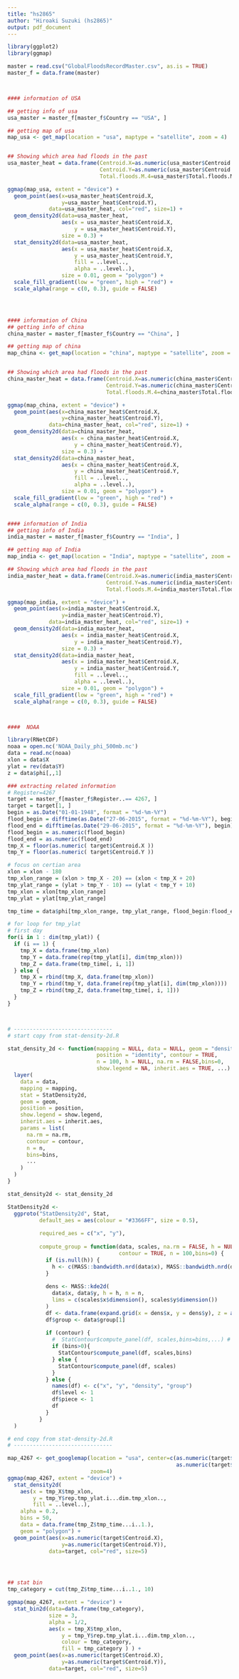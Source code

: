 ```yaml
---
title: "hs2865"
author: "Hiroaki Suzuki (hs2865)"
output: pdf_document
---
```



```r
library(ggplot2)
library(ggmap)

master = read.csv("GlobalFloodsRecordMaster.csv", as.is = TRUE)
master_f = data.frame(master)



#### information of USA 

## getting info of usa
usa_master = master_f[master_f$Country == "USA", ]

## getting map of usa
map_usa <- get_map(location = "usa", maptype = "satellite", zoom = 4)


## Showing which area had floods in the past
usa_master_heat = data.frame(Centroid.X=as.numeric(usa_master$Centroid.X),
                             Centroid.Y=as.numeric(usa_master$Centroid.Y),
                             Total.floods.M.4=usa_master$Total.floods.M.4)

ggmap(map_usa, extent = "device") + 
  geom_point(aes(x=usa_master_heat$Centroid.X, 
                 y=usa_master_heat$Centroid.Y),
             data=usa_master_heat, col="red", size=1) +
  geom_density2d(data=usa_master_heat, 
                 aes(x = usa_master_heat$Centroid.X, 
                     y = usa_master_heat$Centroid.Y), 
                 size = 0.3) + 
  stat_density2d(data=usa_master_heat, 
                 aes(x = usa_master_heat$Centroid.X, 
                     y = usa_master_heat$Centroid.Y, 
                     fill = ..level.., 
                     alpha = ..level..), 
                 size = 0.01, geom = "polygon") + 
  scale_fill_gradient(low = "green", high = "red") + 
  scale_alpha(range = c(0, 0.3), guide = FALSE)




#### information of China
## getting info of china
china_master = master_f[master_f$Country == "China", ]

## getting map of china
map_china <- get_map(location = "china", maptype = "satellite", zoom = 4)


## Showing which area had floods in the past
china_master_heat = data.frame(Centroid.X=as.numeric(china_master$Centroid.X),
                               Centroid.Y=as.numeric(china_master$Centroid.Y),
                               Total.floods.M.4=china_master$Total.floods.M.4)

ggmap(map_china, extent = "device") + 
  geom_point(aes(x=china_master_heat$Centroid.X, 
                 y=china_master_heat$Centroid.Y),
             data=china_master_heat, col="red", size=1) +
  geom_density2d(data=china_master_heat, 
                 aes(x = china_master_heat$Centroid.X, 
                     y = china_master_heat$Centroid.Y), 
                 size = 0.3) + 
  stat_density2d(data=china_master_heat, 
                 aes(x = china_master_heat$Centroid.X, 
                     y = china_master_heat$Centroid.Y, 
                     fill = ..level.., 
                     alpha = ..level..), 
                 size = 0.01, geom = "polygon") + 
  scale_fill_gradient(low = "green", high = "red") + 
  scale_alpha(range = c(0, 0.3), guide = FALSE)


#### information of India
## getting info of India
india_master = master_f[master_f$Country == "India", ]

## getting map of India
map_india <- get_map(location = "India", maptype = "satellite", zoom = 4)

## Showing which area had floods in the past
india_master_heat = data.frame(Centroid.X=as.numeric(india_master$Centroid.X),
                               Centroid.Y=as.numeric(india_master$Centroid.Y),
                               Total.floods.M.4=india_master$Total.floods.M.4)

ggmap(map_india, extent = "device") + 
  geom_point(aes(x=india_master_heat$Centroid.X, 
                 y=india_master_heat$Centroid.Y),
             data=india_master_heat, col="red", size=1) +
  geom_density2d(data=india_master_heat, 
                 aes(x = india_master_heat$Centroid.X, 
                     y = india_master_heat$Centroid.Y), 
                 size = 0.3) + 
  stat_density2d(data=india_master_heat, 
                 aes(x = india_master_heat$Centroid.X, 
                     y = india_master_heat$Centroid.Y, 
                     fill = ..level.., 
                     alpha = ..level..), 
                 size = 0.01, geom = "polygon") + 
  scale_fill_gradient(low = "green", high = "red") + 
  scale_alpha(range = c(0, 0.3), guide = FALSE)



####  NOAA

library(RNetCDF)
noaa = open.nc('NOAA_Daily_phi_500mb.nc')
data = read.nc(noaa)
xlon = data$X
ylat = rev(data$Y)
z = data$phi[,,1]

### extracting related information
# Register=4267
target = master_f[master_f$Register..== 4267, ]
target = target[1, ]
begin = as.Date("01-01-1948", format = "%d-%m-%Y")
flood_begin = difftime(as.Date("27-06-2015", format = "%d-%m-%Y"), begin)
flood_end = difftime(as.Date("29-06-2015", format = "%d-%m-%Y"), begin)
flood_begin = as.numeric(flood_begin)
flood_end = as.numeric(flood_end)
tmp_X = floor(as.numeric( target$Centroid.X ))
tmp_Y = floor(as.numeric( target$Centroid.Y ))

# focus on certian area
xlon = xlon - 180
tmp_xlon_range = (xlon > tmp_X - 20) == (xlon < tmp_X + 20)
tmp_ylat_range = (ylat > tmp_Y - 10) == (ylat < tmp_Y + 10)
tmp_xlon = xlon[tmp_xlon_range]
tmp_ylat = ylat[tmp_ylat_range]

tmp_time = data$phi[tmp_xlon_range, tmp_ylat_range, flood_begin:flood_end]  

# for loop for tmp_ylat
# first day
for(i in 1 : dim(tmp_ylat)) {
  if (i == 1) {
    tmp_X = data.frame(tmp_xlon)
    tmp_Y = data.frame(rep(tmp_ylat[i], dim(tmp_xlon)))
    tmp_Z = data.frame(tmp_time[, i, 1])
  } else {
    tmp_X = rbind(tmp_X, data.frame(tmp_xlon))
    tmp_Y = rbind(tmp_Y, data.frame(rep(tmp_ylat[i], dim(tmp_xlon))))
    tmp_Z = rbind(tmp_Z, data.frame(tmp_time[, i, 1]))
  }
}



# -------------------------------
# start copy from stat-density-2d.R

stat_density_2d <- function(mapping = NULL, data = NULL, geom = "density_2d",
                            position = "identity", contour = TRUE,
                            n = 100, h = NULL, na.rm = FALSE,bins=0,
                            show.legend = NA, inherit.aes = TRUE, ...) {
  layer(
    data = data,
    mapping = mapping,
    stat = StatDensity2d,
    geom = geom,
    position = position,
    show.legend = show.legend,
    inherit.aes = inherit.aes,
    params = list(
      na.rm = na.rm,
      contour = contour,
      n = n,
      bins=bins,
      ...
    )
  )
}

stat_density2d <- stat_density_2d

StatDensity2d <- 
  ggproto("StatDensity2d", Stat,
          default_aes = aes(colour = "#3366FF", size = 0.5),
          
          required_aes = c("x", "y"),
          
          compute_group = function(data, scales, na.rm = FALSE, h = NULL,
                                   contour = TRUE, n = 100,bins=0) {
            if (is.null(h)) {
              h <- c(MASS::bandwidth.nrd(data$x), MASS::bandwidth.nrd(data$y))
            }
            
            dens <- MASS::kde2d(
              data$x, data$y, h = h, n = n,
              lims = c(scales$x$dimension(), scales$y$dimension())
            )
            df <- data.frame(expand.grid(x = dens$x, y = dens$y), z = as.vector(dens$z))
            df$group <- data$group[1]
            
            if (contour) {
              #  StatContour$compute_panel(df, scales,bins=bins,...) # bad dots...
              if (bins>0){
                StatContour$compute_panel(df, scales,bins)
              } else {
                StatContour$compute_panel(df, scales)
              }
            } else {
              names(df) <- c("x", "y", "density", "group")
              df$level <- 1
              df$piece <- 1
              df
            }
          }
  )

# end copy from stat-density-2d.R
# -------------------------------

map_4267 <- get_googlemap(location = "usa", center=c(as.numeric(target$Centroid.X),
                                                     as.numeric(target$Centroid.Y)), 
                          zoom=4)
ggmap(map_4267, extent = "device") + 
  stat_density2d(
    aes(x = tmp_X$tmp_xlon, 
        y = tmp_Y$rep.tmp_ylat.i...dim.tmp_xlon.., 
        fill = ..level..),
    alpha = 0.2,
    bins = 50,
    data = data.frame(tmp_Z$tmp_time...i..1.),
    geom = "polygon") +
  geom_point(aes(x=as.numeric(target$Centroid.X), 
                 y=as.numeric(target$Centroid.Y)),
             data=target, col="red", size=5) 




## stat bin
tmp_category = cut(tmp_Z$tmp_time...i..1., 10)

ggmap(map_4267, extent = "device") + 
  stat_bin2d(data=data.frame(tmp_category), 
             size = 3,
             alpha = 1/2,
             aes(x = tmp_X$tmp_xlon, 
                 y = tmp_Y$rep.tmp_ylat.i...dim.tmp_xlon.., 
                 colour = tmp_category, 
                 fill = tmp_category ) ) +
  geom_point(aes(x=as.numeric(target$Centroid.X), 
                 y=as.numeric(target$Centroid.Y)),
             data=target, col="red", size=5) 


```